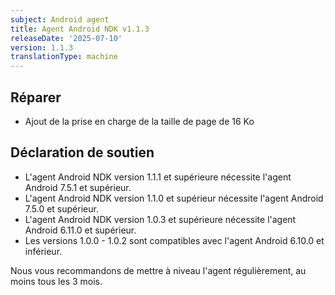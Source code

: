```yaml
---
subject: Android agent
title: Agent Android NDK v1.1.3
releaseDate: '2025-07-10'
version: 1.1.3
translationType: machine
---
```


## Réparer

* Ajout de la prise en charge de la taille de page de 16 Ko

## Déclaration de soutien

* L&apos;agent Android NDK version 1.1.1 et supérieure nécessite l&apos;agent Android 7.5.1 et supérieur.
* L&apos;agent Android NDK version 1.1.0 et supérieur nécessite l&apos;agent Android 7.5.0 et supérieur.
* L&apos;agent Android NDK version 1.0.3 et supérieure nécessite l&apos;agent Android 6.11.0 et supérieur.
* Les versions 1.0.0 - 1.0.2 sont compatibles avec l&apos;agent Android 6.10.0 et inférieur.

Nous vous recommandons de mettre à niveau l&apos;agent régulièrement, au moins tous les 3 mois.